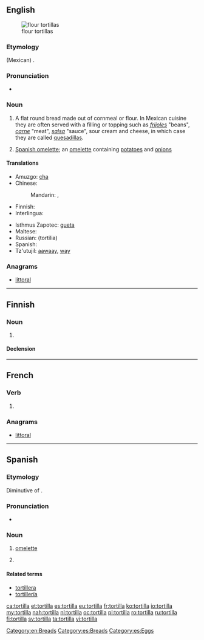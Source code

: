 ==English==
{{wikipedia}}
[[Image:NCI flour tortillas.jpg|thumb|flour tortillas]]

===Etymology===
{{borrowing|es|lang=en}} (Mexican) {{term|tortilla|lang=es}}.

===Pronunciation===
* {{a|US}} {{IPA|/ˌtɔrˈtiːjə/}}

===Noun===
{{en-noun}}

# {{qualifier|Mexico}} A flat round bread made out of cornmeal or flour. In Mexican cuisine they are often served with a filling or topping such as ''[[frijoles]]'' "beans", ''[[carne]]'' "meat", ''[[salsa]]'' "sauce", sour cream and cheese, in which case they are called [[quesadilla]]s.
# {{qualifier|Spain}} [[Spanish omelette]]; an [[omelette]] containing [[potato]]es and [[onion]]s

====Translations====
{{trans-top|a flat round bread}}
* Amuzgo: [[cha]]
* Chinese:
*: Mandarin: {{t|cmn|墨西哥薄餅|sc=Hani}}, {{t|cmn|墨西哥薄饼|tr=Mòxīgē báobǐng|sc=Hani}}
* Finnish: {{t+|fi|tortilla}}
* Interlingua: {{t|ia|tortilla}}
{{trans-mid}}
* Isthmus Zapotec: [[gueta]]
* Maltese: {{t-|mt|tortilla|f}}
* Russian: {{t+|ru|тортилья|m}} (tortilia) {{f}}
* Spanish: {{t+|es|tortilla|f}}
* Tz'utujil: [[aawaay]], [[way]]
{{trans-bottom}}

===Anagrams===
* [[littoral#English|littoral]]

----

==Finnish==

===Noun===
{{fi-noun}}

# {{l|en|tortilla}}

====Declension====
{{fi-decl-katiska|tortill}}

[[Category:en:Breads]]

----

==French==

===Verb===
{{fr-verb-form}}

# {{conjugation of|tortiller||3|s|[[past historic]]|lang=fr}}

===Anagrams===
* [[littoral#French|littoral]]

----

==Spanish==

===Etymology===
Diminutive of {{term|torta}}.

===Pronunciation===
* {{IPA|/toɾˈtiʎa/|lang=es}}

===Noun===
{{es-noun|f}}

# {{context|Spain and most Hispanic countries|lang=es}} [[omelette]]
# {{context|Mexico and Central America}} {{l|en|tortilla}}

====Related terms====
* [[tortillera]]
* [[tortillería]]

[[Category:es:Breads]]
[[Category:es:Eggs]]

[[ca:tortilla]]
[[et:tortilla]]
[[es:tortilla]]
[[eu:tortilla]]
[[fr:tortilla]]
[[ko:tortilla]]
[[io:tortilla]]
[[my:tortilla]]
[[nah:tortilla]]
[[nl:tortilla]]
[[oc:tortilla]]
[[pl:tortilla]]
[[ro:tortilla]]
[[ru:tortilla]]
[[fi:tortilla]]
[[sv:tortilla]]
[[ta:tortilla]]
[[vi:tortilla]]